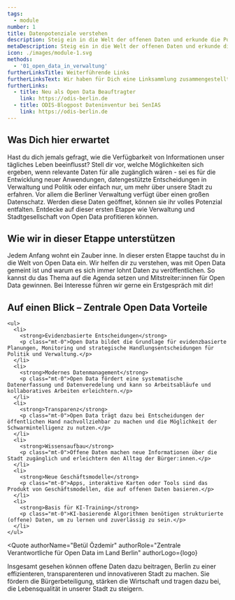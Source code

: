 ```yaml
---
tags:
  - module
number: 1
title: Datenpotenziale verstehen
description: Steig ein in die Welt der offenen Daten und erkunde die Potenziale offener Verwaltungsdaten.
metaDescription: Steig ein in die Welt der offenen Daten und erkunde die Potenziale offener Verwaltungsdaten.
icon: ./images/module-1.svg
methods:
  - '01_open_data_in_verwaltung'
furtherLinksTitle: Weiterführende Links
furtherLinksText: Wir haben für Dich eine Linksammlung zusammengestellt. Viel Erfolg beim Stöbern!
furtherLinks:
  - title: Neu als Open Data Beauftragter
    link: https://odis-berlin.de
  - title: ODIS-Blogpost Dateninventur bei SenIAS
    link: https://odis-berlin.de
---
```


## Was Dich hier erwartet

Hast du dich jemals gefragt, wie die Verfügbarkeit von Informationen unser tägliches Leben beeinflusst? Stell dir vor, welche Möglichkeiten sich ergeben, wenn relevante Daten für alle zugänglich wären - sei es für die Entwicklung neuer Anwendungen, datengestützte Entscheidungen in Verwaltung und Politik oder einfach nur, um mehr über unsere Stadt zu erfahren. Vor allem die Berliner Verwaltung verfügt über einen großen Datenschatz. Werden diese Daten geöffnet, können sie ihr volles Potenzial entfalten. Entdecke auf dieser ersten Etappe wie Verwaltung und Stadtgesellschaft von Open Data profitieren können.

## Wie wir in dieser Etappe unterstützen

Jedem Anfang wohnt ein Zauber inne. In dieser ersten Etappe tauchst du in die Welt von Open Data ein. Wir helfen dir zu verstehen, was mit Open Data gemeint ist und warum es sich immer lohnt Daten zu veröffentlichen. So kannst du das Thema auf die Agenda setzen und Mitstreiter:innen für Open Data gewinnen. Bei Interesse führen wir gerne ein Erstgespräch mit dir! 


<TextContentSection class="bg-bg-alt px-4 sm:px-6">
    <h2>Auf einen Blick – Zentrale Open Data Vorteile</h2>

    <ul>
      <li>
        <strong>Evidenzbasierte Entscheidungen</strong>
        <p class="mt-0">Open Data bildet die Grundlage für evidenzbasierte Planungen, Monitoring und strategische Handlungsentscheidungen für Politik und Verwaltung.</p>
      </li>
      <li>
        <strong>Modernes Datenmanagement</strong>
        <p class="mt-0">Open Data fördert eine systematische Datenerfassung und Datenveredelung und kann so Arbeitsabläufe und kollaboratives Arbeiten erleichtern.</p>
      </li>
      <li>
        <strong>Transparenz</strong>
        <p class="mt-0">Open Data trägt dazu bei Entscheidungen der öffentlichen Hand nachvollziehbar zu machen und die Möglichkeit der Schwarmintelligenz zu nutzen.</p>
      </li>
      <li>
        <strong>Wissensaufbau</strong>
        <p class="mt-0">Offene Daten machen neue Informationen über die Stadt zugänglich und erleichtern den Alltag der Bürger:innen.</p>
      </li>
      <li>
        <strong>Neue Geschäftsmodelle</strong>
        <p class="mt-0">Apps, interaktive Karten oder Tools sind das Produkt von Geschäftsmodellen, die auf offenen Daten basieren.</p>
      </li>
      <li>
        <strong>Basis für KI-Training</strong>
        <p class="mt-0">KI-basierende Algorithmen benötigen strukturierte (offene) Daten, um zu lernen und zuverlässig zu sein.</p>
      </li>
    </ul>
</TextContentSection>


<Quote
  authorName="Betül Özdemir"
  authorRole="Zentrale Verantwortliche für Open Data im Land Berlin"
  authorLogo={logo}
>
  Insgesamt gesehen können offene Daten dazu beitragen, Berlin zu einer effizienteren, transparenteren und innovativeren Stadt zu machen. Sie fördern die Bürgerbeteiligung, stärken die Wirtschaft und tragen dazu bei, die Lebensqualität in unserer Stadt zu steigern.
</Quote>
